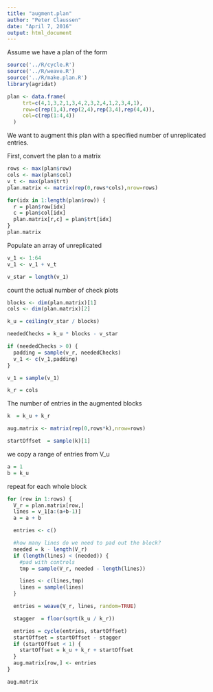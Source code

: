 ```yaml
---
title: "augment.plan"
author: "Peter Claussen"
date: "April 7, 2016"
output: html_document
---
```


Assume we have a plan of the form

```r
source('../R/cycle.R')
source('../R/weave.R')
source('../R/make.plan.R')
library(agridat)
```

```r
plan <- data.frame(
     trt=c(4,1,3,2,1,3,4,2,3,2,4,1,2,3,4,1),
     row=c(rep(1,4),rep(2,4),rep(3,4),rep(4,4)),
     col=c(rep(1:4,4))
  )
```

We want to augment this plan with a specified number of unreplicated entries. 

First, convert the plan to a matrix
```r
rows <- max(plan$row)
cols <- max(plan$col)
v_t <- max(plan$trt)
plan.matrix <- matrix(rep(0,rows*cols),nrow=rows)

for(idx in 1:length(plan$row)) {
  r = plan$row[idx]
  c = plan$col[idx]
  plan.matrix[r,c] = plan$trt[idx]
}
plan.matrix
```


Populate an array of unreplicated
```r
v_1 <- 1:64
v_1 <- v_1 + v_t

v_star = length(v_1)
```

count the actual number of check plots

```r
blocks <- dim(plan.matrix)[1]
cols <- dim(plan.matrix)[2]

k_u = ceiling(v_star / blocks)

neededChecks = k_u * blocks - v_star
```

```r
if (neededChecks > 0) {
  padding = sample(v_r, neededChecks)
  v_1 <- c(v_1,padding)
}
```

```r
v_1 = sample(v_1)
```

```r
k_r = cols
```


The number of entries in the augmented blocks
```r
k  = k_u + k_r
```

```r
aug.matrix <- matrix(rep(0,rows*k),nrow=rows)
```

```r
startOffset  = sample(k)[1]
```


we copy a range of entries from V_u
```r
a = 1
b = k_u
```

repeat for each whole block
```r
for (row in 1:rows) {
  V_r = plan.matrix[row,]
  lines = v_1[a:(a+b-1)]
  a = a + b

  entries <- c()

  #how many lines do we need to pad out the block?
  needed = k - length(V_r)
  if (length(lines) < (needed)) {
    #pad with controls
    tmp = sample(V_r, needed - length(lines))

    lines <- c(lines,tmp)
    lines = sample(lines)
  }

  entries = weave(V_r, lines, random=TRUE)

  stagger  = floor(sqrt(k_u / k_r))

  entries = cycle(entries, startOffset)
  startOffset = startOffset - stagger
  if (startOffset < 1) {
    startOffset = k_u + k_r + startOffset
  }
  aug.matrix[row,] <- entries    
}
```

```r
aug.matrix
```



